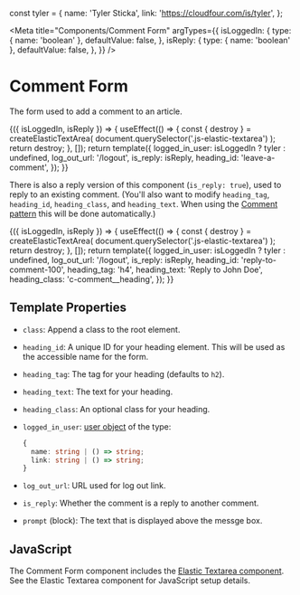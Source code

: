 const tyler = {
  name: 'Tyler Sticka',
  link: 'https://cloudfour.com/is/tyler',
};

<Meta
  title="Components/Comment Form"
  argTypes={{
    isLoggedIn: {
      type: { name: 'boolean' },
      defaultValue: false,
    },
    isReply: {
      type: { name: 'boolean' },
      defaultValue: false,
    },
  }}
/>

# Comment Form

The form used to add a comment to an article.

<Canvas>
  <Story
    name="Default"
    args={{ isReply: false }}
    parameters={{
      docs: {
        source: {
          code: makeTwigInclude(
            '@cloudfour/components/comment-form/comment-form.twig'
          ),
        },
      },
    }}
  >
    {({ isLoggedIn, isReply }) => {
      useEffect(() => {
        const { destroy } = createElasticTextArea(
          document.querySelector('.js-elastic-textarea')
        );
        return destroy;
      }, []);
      return template({
        logged_in_user: isLoggedIn ? tyler : undefined,
        log_out_url: '/logout',
        is_reply: isReply,
        heading_id: 'leave-a-comment',
      });
    }}
  </Story>
</Canvas>

There is also a reply version of this component (`is_reply: true`), used to reply to an existing comment. (You'll also want to modify `heading_tag`, `heading_id`, `heading_class`, and `heading_text`. When using the [Comment pattern](/docs/components-comment--with-reply-button) this will be done automatically.)

<Canvas>
  <Story
    name="Reply"
    args={{ isReply: true, isLoggedIn: true }}
    parameters={{
      docs: {
        source: {
          code: makeTwigInclude(
            '@cloudfour/components/comment-form/comment-form.twig',
            {
              logged_in_user: tyler,
              log_out_url: '/logout',
              is_reply: true,
              heading_id: 'reply-to-comment-100',
              heading_tag: 'h4',
              heading_text: 'Reply to John Doe',
              heading_class: 'c-comment__heading',
            }
          ),
        },
      },
    }}
  >
    {({ isLoggedIn, isReply }) => {
      useEffect(() => {
        const { destroy } = createElasticTextArea(
          document.querySelector('.js-elastic-textarea')
        );
        return destroy;
      }, []);
      return template({
        logged_in_user: isLoggedIn ? tyler : undefined,
        log_out_url: '/logout',
        is_reply: isReply,
        heading_id: 'reply-to-comment-100',
        heading_tag: 'h4',
        heading_text: 'Reply to John Doe',
        heading_class: 'c-comment__heading',
      });
    }}
  </Story>
</Canvas>

## Template Properties

- `class`: Append a class to the root element.
- `heading_id`: A unique ID for your heading element. This will be used as the accessible name for the form.
- `heading_tag`: The tag for your heading (defaults to `h2`).
- `heading_text`: The text for your heading.
- `heading_class`: An optional class for your heading.
- `logged_in_user`: [user object](https://timber.github.io/docs/reference/timber-user/#properties) of the type:

  ```ts
  {
    name: string | () => string;
    link: string | () => string;
  }
  ```

- `log_out_url`: URL used for log out link.
- `is_reply`: Whether the comment is a reply to another comment.
- `prompt` (block): The text that is displayed above the messge box.

## JavaScript

The Comment Form component includes the [Elastic Textarea component](http://localhost:6006/?path=/docs/components-input--elastic-textarea). See the Elastic Textarea component for JavaScript setup details.
